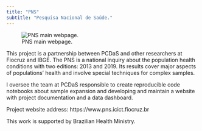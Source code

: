```yaml
---
title: "PNS"
subtitle: "Pesquisa Nacional de Saúde."
---
```


![PNS main webpage.](images/pns-1400.webp){fig-align="center"}

This project is a partnership between PCDaS and other researchers at Fiocruz and IBGE. The PNS is a national inquiry about the population health conditions with two editions: 2013 and 2019. Its results cover major aspects of populations' health and involve special techniques for complex samples.

I oversee the team at PCDaS responsible to create reproducible code notebooks about sample expansion and developing and maintain a website with project documentation and a data dashboard.

Project website address: https://www.pns.icict.fiocruz.br

This work is supported by Brazilian Health Ministry.

